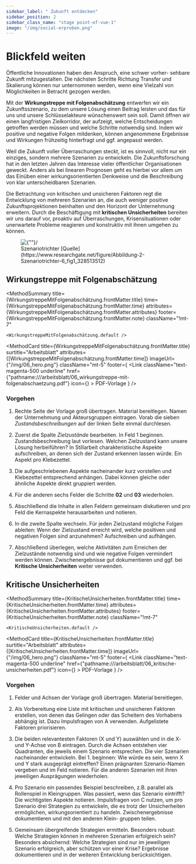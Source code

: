 ```yaml
---
sidebar_label: " Zukunft entdecken"
sidebar_position: 2
sidebar_class_name: "stage point-of-vue-1"
image: "/img/social-erproben.png"
---
```



# Blickfeld weiten

Öffentliche Innovationen haben den Anspruch, eine schwer vorher- sehbare Zukunft mitzugestalten. Die nächsten Schritte Richtung Transfer und Skalierung können nur unternommen werden, wenn eine Vielzahl von Möglichkeiten in Betracht gezogen werden.

Mit der **Wirkungstreppe mit Folgenabschätzung** entwerfen wir ein Zukunftsszenario, zu dem unsere Lösung einen Beitrag leisten und das für uns und unsere Schlüsselakteure wünschenswert sein soll. Damit öffnen wir einen langfristigen Zielkorridor, der aufzeigt, welche Entscheidungen getroffen werden müssen und welche Schritte notwendig sind. Indem wir positive und negative Folgen mitdenken, können angenommene Ergebnisse und Wirkungen frühzeitig hinterfragt und ggf. angepasst werden.

Weil die Zukunft voller Überraschungen steckt, ist es sinnvoll, nicht nur ein einziges, sondern mehrere Szenarien zu entwickeln. Die Zukunftsforschung hat in den letzten Jahren das Interesse vieler öffentlicher Organisationen geweckt. Anders als bei linearen Prognosen geht es hierbei vor allem um das Einüben einer wirkungsorientierten Denkweise und die Beschreibung von klar unterscheidbaren Szenarien.

Die Betrachtung von kritischen und unsicheren Faktoren regt die Entwicklung von mehreren Szenarien an, die auch weniger positive Zukunftsprojektionen beinhalten und den Horizont der Unternehmung erweitern. Durch die Beschäftigung mit **kritischen Unsicherheiten** bereiten wir uns darauf vor, proaktiv auf Überraschungen, Krisensituationen oder unerwartete Probleme reagieren und konstruktiv mit ihnen umgehen zu können.

<figure>
	<img src="/img/06_szenario-trichter.png" className="w-full mx-auto aspect-square" aria-hidden alt={""}/>
	<figcaption className="text-center">
		Szenariotrichter [Quelle](https://www.researchgate.net/figure/Abbildung-2-Szenariotrichter-6_fig1_328513512)
	</figcaption>
</figure>

## Wirkungstreppe mit Folgenabschätzung

<MethodSummary
	title={WirkungstreppeMitFolgenabschätzung.frontMatter.title}
	time={WirkungstreppeMitFolgenabschätzung.frontMatter.time}
	attributes={WirkungstreppeMitFolgenabschätzung.frontMatter.attributes}
	footer={WirkungstreppeMitFolgenabschätzung.frontMatter.note}
	className="!mt-7"
>
	<WirkungstreppeMitFolgenabschätzung.default />
</MethodSummary>

<MethodCard
	title={WirkungstreppeMitFolgenabschätzung.frontMatter.title}
	surtitle="Arbeitsblatt"
	attributes={[WirkungstreppeMitFolgenabschätzung.frontMatter.time]}
	imageUrl={"/img/06_hero.png"}
	className="mt-5"
	footer={
		<Link
			className="text-magenta-500 underline"
			href={"pathname:///arbeitsblatt/06_wirkungstreppe-mit-folgenabschaetzung.pdf"}
			icon={<EditIcon className="w-3 h-3 text-inherit" />}
		>
			PDF-Vorlage
		</Link>
	}
/>

### Vorgehen

1. Rechte Seite der Vorlage groß übertragen. Material bereitlegen. Namen der Unternehmung und Akteursgruppen eintragen. Vorab die sieben *Zustandsbeschreibungen* auf der linken Seite einmal durchlesen.

2. Zuerst die Spalte *Zielzustände* bearbeiten. In Feld 1 beginnen. Zustandsbeschreibung laut vorlesen. Welchen Zielzustand kann unsere Lösung herbeiführen? In Stillarbeit charakteristische Aspekte aufschreiben, an denen sich der Zustand erkennen lassen würde. Ein Aspekt pro Klebezettel.

3. Die aufgeschriebenen Aspekte nacheinander kurz vorstellen und Klebezettel entsprechend anhängen. Dabei können gleiche oder ähnliche Aspekte direkt gruppiert werden.

4. Für die anderen sechs Felder die Schritte **02** und **03** wiederholen.

5. Abschließend die Inhalte in allen Feldern gemeinsam diskutieren und
pro Feld die Kernaspekte herausarbeiten und notieren.

6. In die zweite Spalte wechseln. Für jeden Zielzustand mögliche Folgen ableiten: Wenn der Zielzustand erreicht wird, welche positiven und negativen Folgen sind anzunehmen? Aufschreiben und aufhängen.

7. Abschließend überlegen, welche Aktivitäten zum Erreichen der Zielzustände notwendig sind und wie negative Folgen vermindert werden können. Zwischenergebnisse gut dokumentieren und ggf. bei **Kritische Unsicherheiten** weiter verwenden.

## Kritische Unsicherheiten

<MethodSummary
	title={KritischeUnsicherheiten.frontMatter.title}
	time={KritischeUnsicherheiten.frontMatter.time}
	attributes={KritischeUnsicherheiten.frontMatter.attributes}
	footer={KritischeUnsicherheiten.frontMatter.note}
	className="!mt-7"
>
	<KritischeUnsicherheiten.default />
</MethodSummary>

<MethodCard
	title={KritischeUnsicherheiten.frontMatter.title}
	surtitle="Arbeitsblatt"
	attributes={[KritischeUnsicherheiten.frontMatter.time]}
	imageUrl={"/img/06_hero.png"}
	className="mt-5"
	footer={
		<Link
			className="text-magenta-500 underline"
			href={"pathname:///arbeitsblatt/06_kritische-unsicherheiten.pdf"}
			icon={<EditIcon className="w-3 h-3 text-inherit" />}
		>
			PDF-Vorlage
		</Link>
	}
/>

### Vorgehen

1. Felder und Achsen der Vorlage groß übertragen. Material bereitlegen.

2. Als Vorbereitung eine Liste mit kritischen und unsicheren Faktoren erstellen, von denen das Gelingen oder das Scheitern des Vorhabens abhängig ist. Dazu Impulsfragen von A verwenden. Aufgelistete Faktoren priorisieren.

3. Die beiden relevantesten Faktoren (X und Y) auswählen und in die X- und Y-Achse von B eintragen. Durch die Achsen entstehen vier Quadranten, die jeweils einem Szenario entsprechen. Die vier Szenarien nacheinander entwickeln. Bei 1. beginnen: Wie würde es sein, wenn X und Y stark ausgeprägt eintreffen? Einen prägnanten Szenario-Namen vergeben und im Feld notieren. Für die anderen Szenarien mit ihren jeweiligen Ausprägungen wiederholen.

4. Pro Szenario ein passendes Beispiel beschreiben, z.B. parallel als Rollenspiel in Kleingruppen. Was passiert, wenn das Szenario eintrifft? Die wichtigsten Aspekte notieren. Impulsfragen von C nutzen, um pro Szenario drei Strategien zu entwickeln, die es trotz der Unsicherheiten ermöglichen, wirkungsorientiert zu handeln. Zwischenergebnisse dokumentieren und mit den anderen Klein- gruppen teilen.

5. Gemeinsam übergreifende Strategien ermitteln. Besonders robust: Welche Strategien können in mehreren Szenarien erfolgreich sein? Besonders absichernd: Welche Strategien sind nur im jeweiligen Szenario erfolgreich, aber schützen vor einer Krise? Ergebnisse dokumentieren und in der weiteren Entwicklung berücksichtigen.

<!-- Arbeitsblatt Kritische Unsicherheiten -->